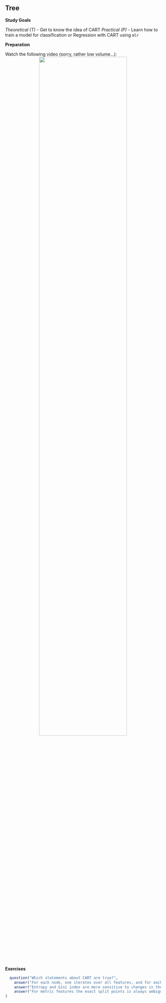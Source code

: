 ## Tree

**Study Goals**

*Theoretical (T)*
- Get to know the idea of CART
*Practical (P)*
- Learn how to train a model for classification or Regression with CART using `mlr`

**Preparation**

Watch the following video (sorry, rather low volume...):
<center>
![](https://www.youtube.com/watch?v=xZRyi2xuCd0&list=PLMyWaJl2LoXyhFvMjtbBGs0Pi8khHbKm3&index=2&t=0s){width="75%"}
</center>

**Exercises**

```r
  question("Which statements about CART are true?",
    answer("For each node, one iterates over all features, and for each feature over all split points.", correct = TRUE),
    answer("Entropy and Gini index are more sensitive to changes in the node probabilities.",correct = TRUE),
    answer("For metric features the exact split points is always ambiguous.")
)
```

